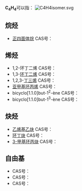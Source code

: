 {{DISPLAYTITLE:C<sub>4</sub>H<sub>4</sub>}}
{{MolFormDisambigNav|C=4|H=4}}
'''C<sub>4</sub>H<sub>4</sub>'''可以指：
{{TOC right}}
[[Image:C4H4isomer.svg|thumb]]

==烷烃==
* [[正四面体烷|正四面体烷]] CAS号：{{CAS|157-39-1}}
==烯烃==
* 1,2-环丁二烯 CAS号：{{CAS|50682-90-1}}
* 1,3-[[环丁二烯|环丁二烯]] CAS号：{{CAS|1120-53-2}}
* 1,2,3-[[丁三烯|丁三烯]] CAS号：{{CAS|2873-50-9}}
* [[亚甲基环丙烯|亚甲基环丙烯]] CAS号：{{CAS|4095-06-1}}
* bicyclo[1.1.0]but-1<sup>2</sup>-ène  CAS号：{{CAS|78525-41-4}}
* bicyclo[1.1.0]but-1<sup>3</sup>-ène  CAS号：{{CAS|58208-49-4}}

==炔烃==
* [[乙烯基乙炔|乙烯基乙炔]] CAS号：{{CAS|689-97-4}}
* [[环丁炔|环丁炔]] CAS号：{{CAS|1191-94-2}}
* [[3-甲基环丙炔|3-甲基环丙炔]] CAS号：{{CAS|57705-59-6}}
==自由基==
*  CAS号：{{CAS|74458-50-7}}
*  CAS号：{{CAS|119908-55-3}}
*  CAS号：{{CAS|148759-16-4}}

{{MolFormDisambig}}